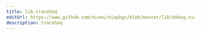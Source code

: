 ```yaml
---
title: lib.traceSeq
editUrl: https://www.github.com/nixos/nixpkgs/blob/master/lib/debug.nix#L93C5
description: traceSeq
---
```




<LinkCard
    title="Contribute Now!"
    description="API Documentation is done in our source code"
    href="https://www.github.com/nixos/nixpkgs/blob/master/lib/debug.nix#L93C5"
/>

